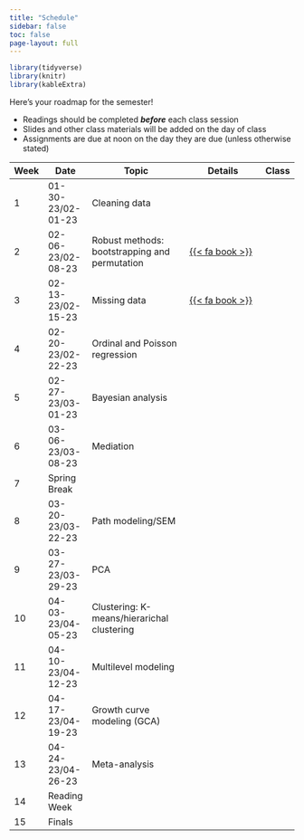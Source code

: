 ```yaml
---
title: "Schedule"
sidebar: false
toc: false
page-layout: full
---
```


```r
library(tidyverse)
library(knitr)
library(kableExtra)
```

::: schedule-page
Here's your roadmap for the semester!

<ul class="icon-list">

<li><i class="fas fa-book-reader"></i> Readings should be completed ***before*** each class session</li>

<li><i class="fas fa-tv"></i> Slides and other class materials will be added on the day of class</li>

<li><i class="fas fa-keyboard"></i> Assignments are due at noon on the day they are due (unless otherwise stated)</li>

</ul>

| Week  | Date              | Topic                                         | Details                                    | Class |
|-------|-------------------|-----------------------------------------------|--------------------------------------------|-------|
| 1     | 01-30-23/02-01-23 | Cleaning data                                 |                                            |       |
| 2     | 02-06-23/02-08-23 | Robust methods: bootstrapping and permutation | [{{< fa book >}}](/schedule/03-week.qmd) |       |
| 3     | 02-13-23/02-15-23 | Missing data                                  | [{{< fa book >}}](/schedule/01-week.qmd) |       |
| 4     | 02-20-23/02-22-23 | Ordinal and Poisson regression                |                                            |       |
| 5     | 02-27-23/03-01-23 | Bayesian analysis                             |                                            |       |
| 6     | 03-06-23/03-08-23 | Mediation                                     |                                            |       |
| 7     | Spring Break      |                                               |                                            |       |
| 8     | 03-20-23/03-22-23 | Path modeling/SEM                             |                                            |       |
| 9     | 03-27-23/03-29-23 | PCA                                           |                                            |       |
| 10    | 04-03-23/04-05-23 | Clustering: K-means/hierarichal clustering    |                                            |       |
| 11    | 04-10-23/04-12-23 | Multilevel modeling                           |                                            |       |
| 12    | 04-17-23/04-19-23 | Growth curve modeling (GCA)                   |                                            |       |
| 13    | 04-24-23/04-26-23 | Meta-analysis                                 |                                            |       |
| 14    | Reading Week      |                                               |                                            |       |
| 15    | Finals            |                                               |                                            |       |

:::
